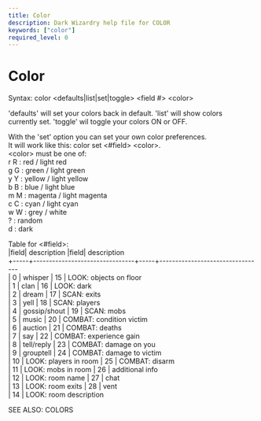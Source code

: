 ```yaml
---
title: Color
description: Dark Wizardry help file for COLOR
keywords: ["color"]
required_level: 0
---
```


# Color

Syntax: color \<defaults|list|set|toggle\> \<field #\> \<color\>  

'defaults' will set your colors back in default.  'list' will show colors  
currently set.  'toggle' wil toggle your colors ON or OFF.  

With the 'set' option you can set your own color preferences.  
It will work like this: color set \<#field\> \<color\>.  
\<color\> must be one of:  
    r R : red / light red  
    g G : green / light green  
    y Y : yellow / light yellow  
    b B : blue / light blue  
    m M : magenta / light magenta  
    c C : cyan / light cyan  
    w W : grey / white  
    ?   : random  
    d   : dark  

Table for \<#field\>:  
|field| description                    |field| description  
+-----+--------------------------------+-----+---------------------------------  
|  0  | whisper                        | 15  | LOOK: objects on floor  
|  1  | clan                           | 16  | LOOK: dark  
|  2  | dream                          | 17  | SCAN: exits  
|  3  | yell                           | 18  | SCAN: players  
|  4  | gossip/shout                   | 19  | SCAN: mobs  
|  5  | music                          | 20  | COMBAT: condition victim  
|  6  | auction                        | 21  | COMBAT: deaths  
|  7  | say                            | 22  | COMBAT: experience gain  
|  8  | tell/reply                     | 23  | COMBAT: damage on you  
|  9  | grouptell                      | 24  | COMBAT: damage to victim  
| 10  | LOOK: players in room          | 25  | COMBAT: disarm  
| 11  | LOOK: mobs in room             | 26  | additional info  
| 12  | LOOK: room name                | 27  | chat  
| 13  | LOOK: room exits               | 28  | vent  
| 14  | LOOK: room description  

SEE ALSO: COLORS